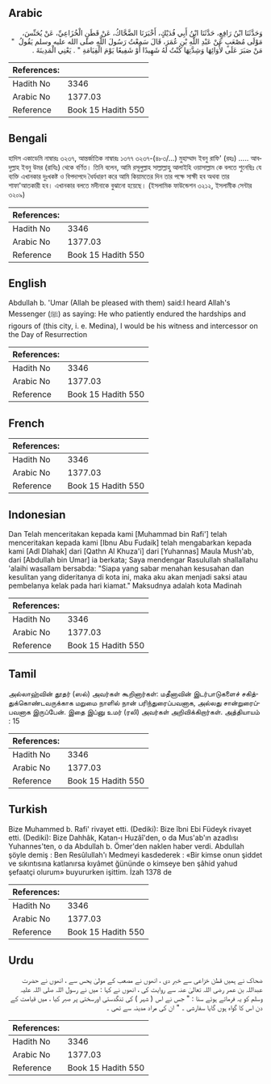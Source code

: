 ## Arabic

<div dir="rtl" lang="ar" style={{fontSize:'larger',backgroundColor:'#f8f9fa',padding:20}}>وَحَدَّثَنَا ابْنُ رَافِعٍ، حَدَّثَنَا ابْنُ أَبِي فُدَيْكٍ، أَخْبَرَنَا الضَّحَّاكُ، عَنْ قَطَنٍ الْخُزَاعِيِّ، عَنْ يُحَنِّسَ، مَوْلَى مُصْعَبٍ عَنْ عَبْدِ اللَّهِ بْنِ عُمَرَ، قَالَ سَمِعْتُ رَسُولَ اللَّهِ صلى الله عليه وسلم يَقُولُ ‏ "‏ مَنْ صَبَرَ عَلَى لأْوَائِهَا وَشِدَّتِهَا كُنْتُ لَهُ شَهِيدًا أَوْ شَفِيعًا يَوْمَ الْقِيَامَةِ ‏"‏ ‏.‏ يَعْنِي الْمَدِينَةَ ‏.‏</div><div style={{backgroundColor:'#f8f9fa',padding:20, marginBottom: 10}}><table>
        <thead>
          <tr>
            <th>References:</th>
            <th></th>
          </tr>
        </thead>
        <tbody><tr><td>Hadith No</td><td>3346</td></tr><tr><td>Arabic No</td><td>1377.03</td></tr><tr><td>Reference</td><td>Book 15 Hadith 550</td></tr></tbody></table></div>

## Bengali

<div dir="ltr" lang="bn" style={{fontSize:'larger',backgroundColor:'#f8f9fa',padding:20}}>হাদিস একাডেমি নাম্বারঃ ৩২৩৭, আন্তর্জাতিক নাম্বারঃ ১৩৭৭ ৩২৩৭-(৪৮৩/...) মুহাম্মাদ ইবনু রাফি' (রহঃ) ..... আবদুল্লাহ ইবনু উমর (রাযিঃ) থেকে বর্ণিত। তিনি বলেন, আমি রসূলুল্লাহ সাল্লাল্লাহু আলাইহি ওয়াসাল্লাম কে বলতে শুনেছিঃ যে ব্যক্তি এখানকার দুঃখকষ্ট ও বিপদাপদে ধৈর্যধারণ করে আমি কিয়ামতের দিন তার পক্ষে সাক্ষী হব অথবা তার শাফা'আতকারী হব। এখানকার বলতে মদীনাকে বুঝানো হয়েছে। (ইসলামিক ফাউন্ডেশন ৩২১২, ইসলামীক সেন্টার ৩২০৯)</div><div style={{backgroundColor:'#f8f9fa',padding:20, marginBottom: 10}}><table>
        <thead>
          <tr>
            <th>References:</th>
            <th></th>
          </tr>
        </thead>
        <tbody><tr><td>Hadith No</td><td>3346</td></tr><tr><td>Arabic No</td><td>1377.03</td></tr><tr><td>Reference</td><td>Book 15 Hadith 550</td></tr></tbody></table></div>

## English

<div dir="ltr" lang="en" style={{fontSize:'larger',backgroundColor:'#f8f9fa',padding:20}}>Abdullah b. 'Umar (Allah be pleased with them) said:I heard Allah's Messenger (ﷺ) as saying: He who patiently endured the hardships and rigours of (this city, i. e. Medina), I would be his witness and intercessor on the Day of Resurrection</div><div style={{backgroundColor:'#f8f9fa',padding:20, marginBottom: 10}}><table>
        <thead>
          <tr>
            <th>References:</th>
            <th></th>
          </tr>
        </thead>
        <tbody><tr><td>Hadith No</td><td>3346</td></tr><tr><td>Arabic No</td><td>1377.03</td></tr><tr><td>Reference</td><td>Book 15 Hadith 550</td></tr></tbody></table></div>

## French

<div dir="ltr" lang="fr" style={{fontSize:'larger',backgroundColor:'#f8f9fa',padding:20}}></div><div style={{backgroundColor:'#f8f9fa',padding:20, marginBottom: 10}}><table>
        <thead>
          <tr>
            <th>References:</th>
            <th></th>
          </tr>
        </thead>
        <tbody><tr><td>Hadith No</td><td>3346</td></tr><tr><td>Arabic No</td><td>1377.03</td></tr><tr><td>Reference</td><td>Book 15 Hadith 550</td></tr></tbody></table></div>

## Indonesian

<div dir="ltr" lang="id" style={{fontSize:'larger',backgroundColor:'#f8f9fa',padding:20}}>Dan Telah menceritakan kepada kami [Muhammad bin Rafi'] telah menceritakan kepada kami [Ibnu Abu Fudaik] telah mengabarkan kepada kami [Adl Dlahak] dari [Qathn Al Khuza'i] dari [Yuhannas] Maula Mush'ab, dari [Abdullah bin Umar] ia berkata; Saya mendengar Rasulullah shallallahu 'alaihi wasallam bersabda: "Siapa yang sabar menahan kesusahan dan kesulitan yang dideritanya di kota ini, maka aku akan menjadi saksi atau pembelanya kelak pada hari kiamat." Maksudnya adalah kota Madinah</div><div style={{backgroundColor:'#f8f9fa',padding:20, marginBottom: 10}}><table>
        <thead>
          <tr>
            <th>References:</th>
            <th></th>
          </tr>
        </thead>
        <tbody><tr><td>Hadith No</td><td>3346</td></tr><tr><td>Arabic No</td><td>1377.03</td></tr><tr><td>Reference</td><td>Book 15 Hadith 550</td></tr></tbody></table></div>

## Tamil

<div dir="ltr" lang="ta" style={{fontSize:'larger',backgroundColor:'#f8f9fa',padding:20}}>அல்லாஹ்வின் தூதர் (ஸல்) அவர்கள் கூறினார்கள்: மதீனாவின் இடர்பாடுகளைச் சகித்துக்கொண்டவருக்காக மறுமை நாளில் நான் பரிந்துரைப்பவனாக, அல்லது சான்றுரைப்பவனாக இருப்பேன். இதை இப்னு உமர் (ரலி) அவர்கள் அறிவிக்கிறார்கள். அத்தியாயம் : 15</div><div style={{backgroundColor:'#f8f9fa',padding:20, marginBottom: 10}}><table>
        <thead>
          <tr>
            <th>References:</th>
            <th></th>
          </tr>
        </thead>
        <tbody><tr><td>Hadith No</td><td>3346</td></tr><tr><td>Arabic No</td><td>1377.03</td></tr><tr><td>Reference</td><td>Book 15 Hadith 550</td></tr></tbody></table></div>

## Turkish

<div dir="ltr" lang="tr" style={{fontSize:'larger',backgroundColor:'#f8f9fa',padding:20}}>Bize Muhammed b. Rafi' rivayet etti. (Dediki): Bize îbni Ebi Füdeyk rivayet etti. (Dediki): Bize Dahhâk, Katan-ı Huzâî'den, o da Mus'ab'ın azadlısı Yuhannes'ten, o da Abdullah b. Ömer'den naklen haber verdi. Abdullah şöyle demiş : Ben Resûlullah'ı Medmeyi kasdederek : «Bir kimse onun şiddet ve sıkıntısına katlanırsa kıyâmet ğününde o kimseye ben şâhid yahud şefaatçi olurum» buyururken işittim. İzah 1378 de</div><div style={{backgroundColor:'#f8f9fa',padding:20, marginBottom: 10}}><table>
        <thead>
          <tr>
            <th>References:</th>
            <th></th>
          </tr>
        </thead>
        <tbody><tr><td>Hadith No</td><td>3346</td></tr><tr><td>Arabic No</td><td>1377.03</td></tr><tr><td>Reference</td><td>Book 15 Hadith 550</td></tr></tbody></table></div>

## Urdu

<div dir="rtl" lang="ur" style={{fontSize:'larger',backgroundColor:'#f8f9fa',padding:20}}>ضحاک نے ہمیں قطن خزاعی سے خبر دی ، انھوں نے مصعب کے مولیٰ یحس سے ، انھوں نے حضرت عبداللہ بن عمر رضی اللہ تعالیٰ عنہ سے روایت کی ، انھوں نے کہا : میں نے رسول اللہ صلی اللہ علیہ وسلم کو یہ فرماتے ہوئے سنا : " جس نے اس ( شہر ) کی تنگدستی اورسختی پر صبر کیا ، میں قیامت کے دن اس کا گواہ ہوں گایا سفارشی ۔ " ان کی مراد مدینہ سے تھی ۔</div><div style={{backgroundColor:'#f8f9fa',padding:20, marginBottom: 10}}><table>
        <thead>
          <tr>
            <th>References:</th>
            <th></th>
          </tr>
        </thead>
        <tbody><tr><td>Hadith No</td><td>3346</td></tr><tr><td>Arabic No</td><td>1377.03</td></tr><tr><td>Reference</td><td>Book 15 Hadith 550</td></tr></tbody></table></div>